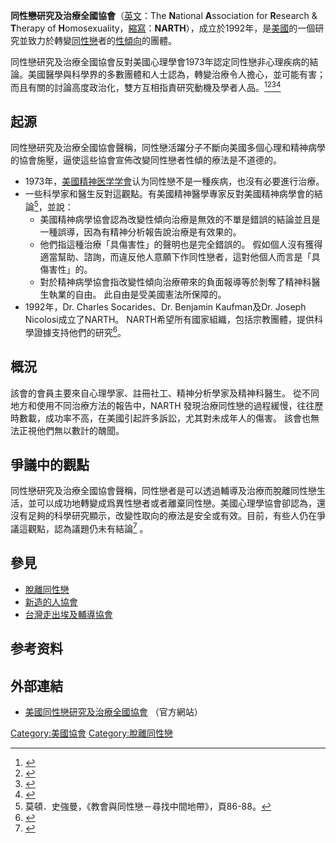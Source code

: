'''同性戀研究及治療全國協會'''（[[英文|英文]]：The '''N'''ational '''A'''ssociation for '''R'''esearch & '''T'''herapy of '''H'''omosexuality，[[縮寫|縮寫]]：'''NARTH'''），成立於1992年，是[[美國|美國]]的一個研究並致力於轉變[[同性戀|同性戀]]者的[[性傾向|性傾向]]的團體。

同性戀研究及治療全國協會反對美國心理學會1973年認定同性戀非心理疾病的結論。美國醫學與科學界的多數團體和人士認為，轉變治療令人擔心，並可能有害；而且有關的討論高度政治化，雙方互相指責研究動機及學者人品。<ref name="apa">{{cite web 
|url= http://www.apa.org/pi/lgbc/publications/justthefacts.html 
|title= Just the Facts About Sexual Orientation & Youth: A Primer for Principals, Educators and School Personnel 
|accessdate= 2007-08-28 
|year= 1999 
|publisher= American Academy of Pediatrics, American Counseling Association, American Association of School Administrators, American Federation of Teachers, American Psychological Association, American School Health Association, The Interfaith Alliance, National Association of School Psychologists, National Association of Social Workers, National Education Association 
|archive-date= 2007-08-07 
|archive-url= https://web.archive.org/web/20070807205013/http://www.apa.org/pi/lgbc/publications/justthefacts.html 
|dead-url= no 
}}</ref><ref name="Psych">{{cite web
 |url         = http://archive.psych.org/edu/other_res/lib_archives/archives/200001.pdf
 |title       = Position Statement on Therapies Focused on Attempts to Change Sexual Orientation (Reparative or Conversion Therapies)
 |accessdate  = 2007-08-28
 |publisher   = American Psychiatric Association
 |format      = PDF
 |date        = May 2000
 |deadurl     = yes
 |archiveurl  = https://web.archive.org/web/20080909220653/http://archive.psych.org/edu/other_res/lib_archives/archives/200001.pdf
 |archivedate = 2008-09-09
}}</ref><ref name="ACA News">{{cite web
 |url         = http://www.counseling.org/PressRoom/NewsReleases.aspx?AGuid=b68aba97-2f08-40c2-a400-0630765f72f4
 |title       = Ethical issues related to conversion or reparative therapy
 |accessdate  = 2007-08-28
 |last        = Whitman
 |first       = Joy S.
 |coauthors   = Glosoff, Harriet L.; Kocet, Michael M.; Tarvydas, Vilia
 |date        = 2006-05-22
 |publisher   = American Counseling Association
 |deadurl     = yes
 |archiveurl  = https://web.archive.org/web/20070927030302/http://www.counseling.org/PressRoom/NewsReleases.aspx?AGuid=b68aba97-2f08-40c2-a400-0630765f72f4
 |archivedate = 2007-09-27
}}</ref><ref name="APA Techniques">{{cite web
|url = http://www.apa.org/pi/sexual.html
|title = Resolution on Appropriate Therapeutic Responses to Sexual Orientation
|accessdate = 2007-08-28
|date = 1997-08-14
|publisher = American Psychological Association
|archive-date = 2009-03-24
|archive-url = https://web.archive.org/web/20090324034818/http://www.apa.org/pi/sexual.html
|dead-url = no
}}</ref> 

==起源==
同性戀研究及治療全國協會聲稱，同性戀活躍分子不斷向美國多個心理和精神病學的協會施壓，逼使這些協會宣佈改變同性戀者性傾的療法是不道德的。 
*1973年，[[美國精神医学学會|美國精神医学学會]]认为同性戀不是一種疾病，也沒有必要進行治療。 
* 一些科學家和醫生反對這觀點。有美國精神醫學專家反對美國精神病學會的結論<ref name="MT">莫頓．史強曼，《教會與同性戀－尋找中間地帶》，頁86-88。 </ref>，並說：
**美國精神病學協會認為改變性傾向治療是無效的不單是錯誤的結論並且是一種誤導，因為有精神分析報告說治療是有效果的。
**他們指這種治療「具傷害性」的聲明也是完全錯誤的。 假如個人沒有獲得適當幫助、諮詢，而違反他人意願下作同性戀者，這對他個人而言是「具傷害性」的。
**對於精神病學協會指改變性傾向治療帶來的負面報導等於剝奪了精神科醫生執業的自由。 此自由是受美國憲法所保障的。
*1992年，Dr. Charles Socarides、Dr. Benjamin Kaufman及Dr. Joseph Nicolosi成立了NARTH。 NARTH希望所有國家組織，包括宗教團體，提供科學證據支持他們的研究<ref name="narth2">{{Cite web |url=http://www.narth.com/menus/history.html |title=美國同性戀研究及治療全國協會 - 歷史 |accessdate=2009-01-17 |archive-date=1999-02-22 |archive-url=https://archive.is/19990222090302/http://www.narth.com/menus/history.html |dead-url=no }}</ref>。

==概況==
該會的會員主要來自心理學家、註冊社工、精神分析學家及精神科醫生。 從不同地方和使用不同治療方法的報告中，NARTH 發現治療同性戀的過程緩慢，往往歷時數載，成功率不高，在美國引起許多訴訟，尤其對未成年人的傷害。 該會也無法正視他們無以數計的醜聞。

==爭議中的觀點==
同性戀研究及治療全國協會聲稱，同性戀者是可以透過輔導及治療而脫離同性戀生活，並可以成功地轉變成爲異性戀者或者離棄同性戀。美國心理學協會卻認為，還沒有足夠的科學研究顯示，改變性取向的療法是安全或有效。目前，有些人仍在爭議這觀點，認為議題仍未有結論<ref>{{Cite web |url=http://www.apa.org/topics/sorientation.html#whatabout |title=What about therapy intended to change sexual orientation from gay to straight? |accessdate=2009-01-24 |archive-date=2015-05-31 |archive-url=https://web.archive.org/web/20150531063125/http://www.apa.org/topics/sorientation.html#whatabout |dead-url=no }}</ref>  。

==參見==
*[[脫離同性戀|脫離同性戀]]
*[[新造的人協會|新造的人協會]]
*[[台灣走出埃及輔導協會|台灣走出埃及輔導協會]]

==参考资料==
{{reflist}}

==外部連結==
* [http://www.narth.com 美國同性戀研究及治療全國協會] {{Wayback|url=http://www.narth.com/ |date=20210227035538 }}（官方網站）

[[Category:美國協會|Category:美國協會]]
[[Category:脫離同性戀|Category:脫離同性戀]]